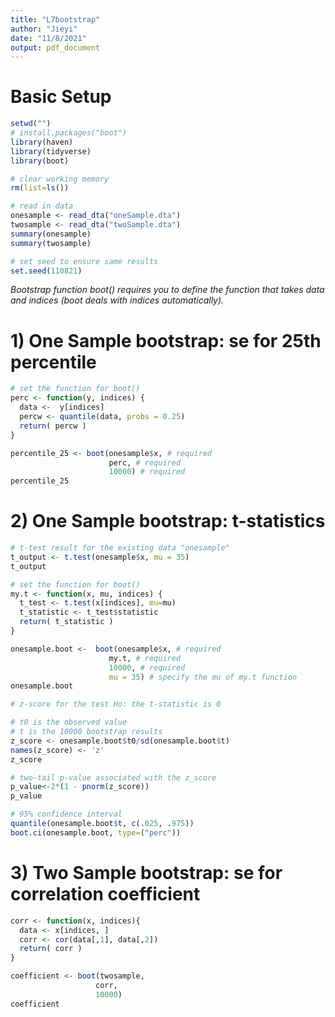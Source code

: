 ```yaml
---
title: "L7bootstrap"
author: "Jieyi"
date: "11/8/2021"
output: pdf_document
---
```

# Basic Setup {-}
```r
setwd("")
# install.packages("boot")
library(haven)
library(tidyverse)
library(boot)

# clear working memory
rm(list=ls())

# read in data
onesample <- read_dta("oneSample.dta")
twosample <- read_dta("twoSample.dta")
summary(onesample)
summary(twosample)

# set seed to ensure same results
set.seed(110821) 
```

*Bootstrap function boot() requires you to define the function that takes data and indices (boot deals with indices automatically).*  

# 1) One Sample bootstrap: se for 25th percentile
```r
# set the function for boot()
perc <- function(y, indices) {
  data <-  y[indices] 
  percw <- quantile(data, probs = 0.25)
  return( percw )
}

percentile_25 <- boot(onesample$x, # required
                      perc, # required
                      10000) # required
percentile_25
```

# 2) One Sample bootstrap: t-statistics 

```r
# t-test result for the existing data "onesample"
t_output <- t.test(onesample$x, mu = 35)
t_output

# set the function for boot()
my.t <- function(x, mu, indices) {
  t_test <- t.test(x[indices], mu=mu)
  t_statistic <- t_test$statistic
  return( t_statistic )
}

onesample.boot <-  boot(onesample$x, # required
                      my.t, # required
                      10000, # required
                      mu = 35) # specify the mu of my.t function
onesample.boot

# z-score for the test Ho: the t-statistic is 0

# t0 is the observed value
# t is the 10000 bootstrap results
z_score <- onesample.boot$t0/sd(onesample.boot$t)
names(z_score) <- 'z'
z_score

# two-tail p-value associated with the z_score
p_value<-2*(1 - pnorm(z_score))
p_value

# 95% confidence interval 
quantile(onesample.boot$t, c(.025, .975))
boot.ci(onesample.boot, type=("perc"))
```

# 3) Two Sample bootstrap: se for correlation coefficient

```r
corr <- function(x, indices){
  data <- x[indices, ] 
  corr <- cor(data[,1], data[,2])
  return( corr )
}

coefficient <- boot(twosample, 
                   corr, 
                   10000)
coefficient
```
